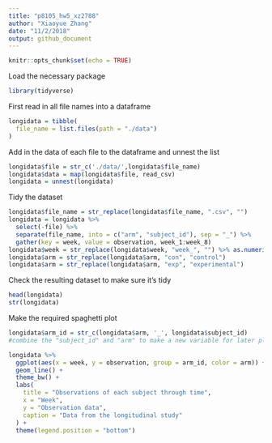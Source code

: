 ```yaml
---
title: "p8105_hw5_xz2788"
author: "Xiaoyue Zhang"
date: "11/2/2018"
output: github_document
---
```


```r
knitr::opts_chunk$set(echo = TRUE)
```

Load the necessary package

```r
library(tidyverse)
```

First read in all file names into a dataframe

```r
longidata = tibble(
  file_name = list.files(path = "./data")
)
```

Add in the data of each file to the dataframe and unnest the list

```r
longidata$file = str_c('./data/',longidata$file_name)
longidata$data = map(longidata$file, read_csv)
longidata = unnest(longidata)
```

Tidy the dataset

```r
longidata$file_name = str_replace(longidata$file_name, ".csv", "")
longidata = longidata %>% 
  select(-file) %>% 
  separate(file_name, into = c("arm", "subject_id"), sep = "_") %>% 
  gather(key = week, value = observation, week_1:week_8)
longidata$week = str_replace(longidata$week, "week_", "") %>% as.numeric()
longidata$arm = str_replace(longidata$arm, "con", "control")
longidata$arm = str_replace(longidata$arm, "exp", "experimental")
```

Check the resulting dataset to make sure it's tidy

```r
head(longidata)
str(longidata)
```

Make the required spaghetti plot

```r
longidata$arm_id = str_c(longidata$arm, '_', longidata$subject_id)
#combine the "subject_id" and "arm" to make a new variable for later plotting

longidata %>% 
  ggplot(aes(x = week, y = observation, group = arm_id, color = arm)) +
  geom_line() +
  theme_bw() +
  labs(
    title = "Observations of each subject through time",
    x = "Week",
    y = "Observation data",
    caption = "Data from the longitudinal study"
  ) +
  theme(legend.position = "bottom")
```

